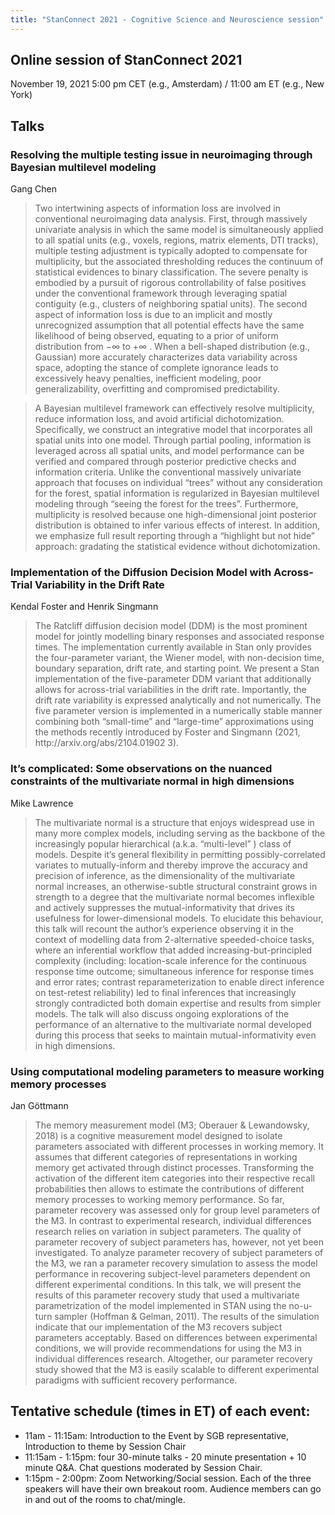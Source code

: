 ```yaml
---
title: "StanConnect 2021 - Cognitive Science and Neuroscience session"
---
```


## Online session of StanConnect 2021 

November 19, 2021 5:00 pm CET (e.g., Amsterdam) / 11:00 am ET (e.g., New York)

## Talks

### Resolving the multiple testing issue in neuroimaging through Bayesian multilevel modeling
Gang Chen

> Two intertwining aspects of information loss are involved in conventional neuroimaging data analysis. First, through massively univariate analysis in which the same model is simultaneously applied to all spatial units (e.g., voxels, regions, matrix elements, DTI tracks), multiple testing adjustment is typically adopted to compensate for multiplicity, but the associated thresholding reduces the continuum of statistical evidences to binary classification. The severe penalty is embodied by a pursuit of rigorous controllability of false positives under the conventional framework through leveraging spatial contiguity (e.g., clusters of neighboring spatial units). The second aspect of information loss is due to an implicit and mostly unrecognized assumption that all potential effects have the same likelihood of being observed, equating to a prior of uniform distribution from −∞ to +∞ . When a bell-shaped distribution (e.g., Gaussian) more accurately characterizes data variability across space, adopting the stance of complete ignorance leads to excessively heavy penalties, inefficient modeling, poor generalizability, overfitting and compromised predictability.

> A Bayesian multilevel framework can effectively resolve multiplicity, reduce information loss, and avoid artificial dichotomization. Specifically, we construct an integrative model that incorporates all spatial units into one model. Through partial pooling, information is leveraged across all spatial units, and model performance can be verified and compared through posterior predictive checks and information criteria. Unlike the conventional massively univariate approach that focuses on individual “trees” without any consideration for the forest, spatial information is regularized in Bayesian multilevel modeling through “seeing the forest for the trees”. Furthermore, multiplicity is resolved because one high-dimensional joint posterior distribution is obtained to infer various effects of interest. In addition, we emphasize full result reporting through a “highlight but not hide” approach: gradating the statistical evidence without dichotomization.

### Implementation of the Diffusion Decision Model with Across-Trial Variability in the Drift Rate
Kendal Foster and Henrik Singmann

> The Ratcliff diffusion decision model (DDM) is the most prominent model for jointly modelling binary responses and associated response times. The implementation currently available in Stan only provides the four-parameter variant, the Wiener model, with non-decision time, boundary separation, drift rate, and starting point. We present a Stan implementation of the five-parameter DDM variant that additionally allows for across-trial variabilities in the drift rate. Importantly, the drift rate variability is expressed analytically and not numerically. The five parameter version is implemented in a numerically stable manner combining both “small-time” and “large-time” approximations using the methods recently introduced by Foster and Singmann (2021, http://arxiv.org/abs/2104.01902 3).

### It’s complicated: Some observations on the nuanced constraints of the multivariate normal in high dimensions
Mike Lawrence

> The multivariate normal is a structure that enjoys widespread use in many more complex models, including serving as the backbone of the increasingly popular hierarchical (a.k.a. “multi-level” ) class of models. Despite it’s general flexibility in permitting possibly-correlated variates to mutually-inform and thereby improve the accuracy and precision of inference, as the dimensionality of the multivariate normal increases, an otherwise-subtle structural constraint grows in strength to a degree that the multivariate normal becomes inflexible and actively suppresses the mutual-informativity that drives its usefulness for lower-dimensional models. To elucidate this behaviour, this talk will recount the author’s experience observing it in the context of modelling data from 2-alternative speeded-choice tasks, where an inferential workflow that added increasing-but-principled complexity (including: location-scale inference for the continuous response time outcome; simultaneous inference for response times and error rates; contrast reparameterization to enable direct inference on test-retest reliability) led to final inferences that increasingly strongly contradicted both domain expertise and results from simpler models. The talk will also discuss ongoing explorations of the performance of an alternative to the multivariate normal developed during this process that seeks to maintain mutual-informativity even in high dimensions.


### Using computational modeling parameters to measure working memory processes
Jan Göttmann

> The memory measurement model (M3; Oberauer & Lewandowsky, 2018) is a cognitive measurement model designed to isolate parameters associated with different processes in working memory. It assumes that different categories of representations in working memory get activated through distinct processes. Transforming the activation of the different item categories into their respective recall probabilities then allows to estimate the contributions of different memory processes to working memory performance.
> So far, parameter recovery was assessed only for group level parameters of the M3. In contrast to experimental research, individual differences research relies on variation in subject parameters. The quality of parameter recovery of subject parameters has, however, not yet been investigated. To analyze parameter recovery of subject parameters of the M3, we ran a parameter recovery simulation to assess the model performance in recovering subject-level parameters dependent on different experimental conditions. In this talk, we will present the results of this parameter recovery study that used a multivariate parametrization of the model implemented in STAN using the no-u-turn sampler (Hoffman & Gelman, 2011).
> The results of the simulation indicate that our implementation of the M3 recovers subject parameters acceptably. Based on differences between experimental conditions, we will provide recommendations for using the M3 in individual differences research. Altogether, our parameter recovery study showed that the M3 is easily scalable to different experimental paradigms with sufficient recovery performance.

## Tentative schedule (times in ET) of each event: 

 - 11am - 11:15am: Introduction to the Event by SGB representative, Introduction to theme by Session Chair
 - 11:15am - 1:15pm: four 30-minute talks - 20 minute presentation + 10 minute Q&A. Chat questions moderated by Session Chair.
 - 1:15pm - 2:00pm: Zoom Networking/Social session. Each of the three speakers will have their own breakout room. Audience members can go in and out of the rooms to chat/mingle.
